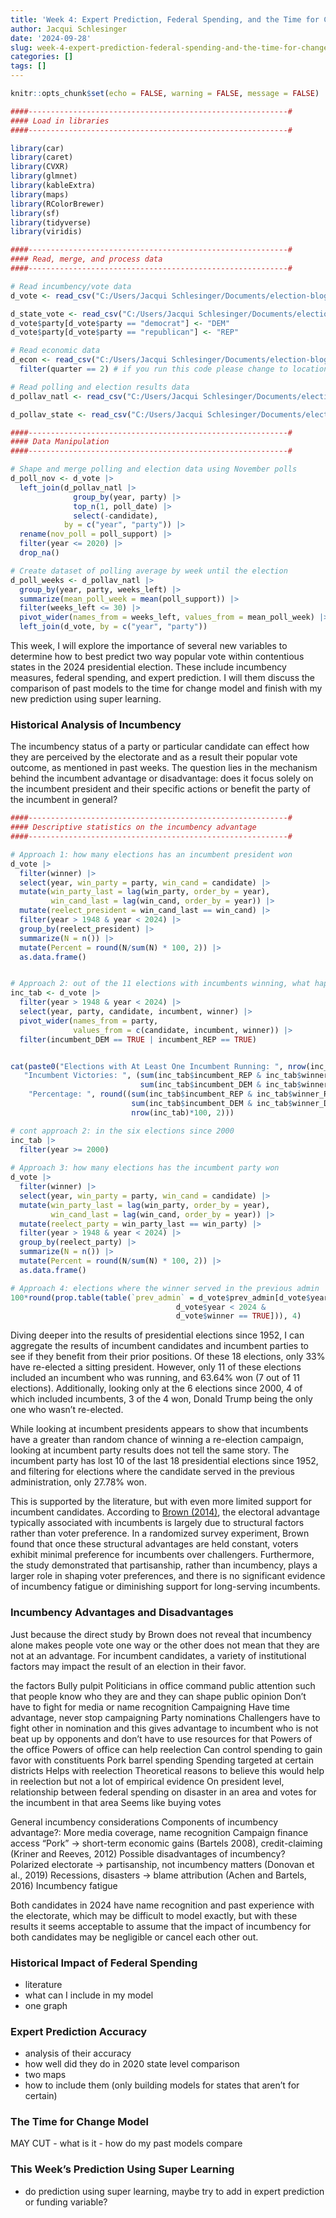 ```yaml
---
title: 'Week 4: Expert Prediction, Federal Spending, and the Time for Change Model'
author: Jacqui Schlesinger
date: '2024-09-28'
slug: week-4-expert-prediction-federal-spending-and-the-time-for-change-model
categories: []
tags: []
---
```


```r
knitr::opts_chunk$set(echo = FALSE, warning = FALSE, message = FALSE)
```

```r
####----------------------------------------------------------#
#### Load in libraries
####----------------------------------------------------------#

library(car)
library(caret)
library(CVXR)
library(glmnet)
library(kableExtra)
library(maps)
library(RColorBrewer)
library(sf)
library(tidyverse)
library(viridis)
```

```r
####----------------------------------------------------------#
#### Read, merge, and process data
####----------------------------------------------------------#

# Read incumbency/vote data
d_vote <- read_csv("C:/Users/Jacqui Schlesinger/Documents/election-blog1/popvote_1948-2020.csv") # if you run this code please change to location of data

d_state_vote <- read_csv("C:/Users/Jacqui Schlesinger/Documents/election-blog1/state_popvote_1948_2020.csv") # if you run this code please change to location of data
d_vote$party[d_vote$party == "democrat"] <- "DEM"
d_vote$party[d_vote$party == "republican"] <- "REP"

# Read economic data
d_econ <- read_csv("C:/Users/Jacqui Schlesinger/Documents/election-blog1/fred_econ.csv") |> 
  filter(quarter == 2) # if you run this code please change to location of data

# Read polling and election results data
d_pollav_natl <- read_csv("C:/Users/Jacqui Schlesinger/Documents/election-blog1/national_polls_1968-2024.csv") # if you run this code please change to location of data

d_pollav_state <- read_csv("C:/Users/Jacqui Schlesinger/Documents/election-blog1/state_polls_1968-2024.csv") # if you run this code please change to location of data
```

```r
####----------------------------------------------------------#
#### Data Manipulation
####----------------------------------------------------------#

# Shape and merge polling and election data using November polls
d_poll_nov <- d_vote |> 
  left_join(d_pollav_natl |> 
              group_by(year, party) |> 
              top_n(1, poll_date) |> 
              select(-candidate), 
            by = c("year", "party")) |> 
  rename(nov_poll = poll_support) |> 
  filter(year <= 2020) |> 
  drop_na()

# Create dataset of polling average by week until the election
d_poll_weeks <- d_pollav_natl |> 
  group_by(year, party, weeks_left) |>
  summarize(mean_poll_week = mean(poll_support)) |> 
  filter(weeks_left <= 30) |> 
  pivot_wider(names_from = weeks_left, values_from = mean_poll_week) |> 
  left_join(d_vote, by = c("year", "party"))

```

This week, I will explore the importance of several new variables to determine how to best predict two way popular vote within contentious states in the 2024 presidential election. These include incumbency measures, federal spending, and expert prediction. I will them discuss the comparison of past models to the time for change model and finish with my new prediction using super learning. 

### Historical Analysis of Incumbency
The incumbency status of a party or particular candidate can effect how they are perceived by the electorate and as a result their popular vote outcome, as mentioned in past weeks. The question lies in the mechanism behind the incumbent advantage or disadvantage: does it focus solely on the incumbent president and their specific actions or benefit the party of the incumbent in general? 

```r
####----------------------------------------------------------#
#### Descriptive statistics on the incumbency advantage
####----------------------------------------------------------#

# Approach 1: how many elections has an incumbent president won
d_vote |> 
  filter(winner) |> 
  select(year, win_party = party, win_cand = candidate) |> 
  mutate(win_party_last = lag(win_party, order_by = year),
         win_cand_last = lag(win_cand, order_by = year)) |> 
  mutate(reelect_president = win_cand_last == win_cand) |> 
  filter(year > 1948 & year < 2024) |> 
  group_by(reelect_president) |> 
  summarize(N = n()) |> 
  mutate(Percent = round(N/sum(N) * 100, 2)) |>
  as.data.frame()


# Approach 2: out of the 11 elections with incumbents winning, what happened
inc_tab <- d_vote |> 
  filter(year > 1948 & year < 2024) |>
  select(year, party, candidate, incumbent, winner) |> 
  pivot_wider(names_from = party, 
              values_from = c(candidate, incumbent, winner)) |> 
  filter(incumbent_DEM == TRUE | incumbent_REP == TRUE)


cat(paste0("Elections with At Least One Incumbent Running: ", nrow(inc_tab), "\n",
   "Incumbent Victories: ", (sum(inc_tab$incumbent_REP & inc_tab$winner_REP) + 
                             sum(inc_tab$incumbent_DEM & inc_tab$winner_DEM)), "\n",
    "Percentage: ", round((sum(inc_tab$incumbent_REP & inc_tab$winner_REP) + 
                           sum(inc_tab$incumbent_DEM & inc_tab$winner_DEM))/
                           nrow(inc_tab)*100, 2)))

# cont approach 2: in the six elections since 2000
inc_tab |> 
  filter(year >= 2000)
       
# Approach 3: how many elections has the incumbent party won 
d_vote |> 
  filter(winner) |> 
  select(year, win_party = party, win_cand = candidate) |> 
  mutate(win_party_last = lag(win_party, order_by = year),
         win_cand_last = lag(win_cand, order_by = year)) |> 
  mutate(reelect_party = win_party_last == win_party) |> 
  filter(year > 1948 & year < 2024) |> 
  group_by(reelect_party) |> 
  summarize(N = n()) |> 
  mutate(Percent = round(N/sum(N) * 100, 2)) |>
  as.data.frame()

# Approach 4: elections where the winner served in the previous admin
100*round(prop.table(table(`prev_admin` = d_vote$prev_admin[d_vote$year > 1948 & 
                                     d_vote$year < 2024 & 
                                     d_vote$winner == TRUE])), 4)


```

Diving deeper into the results of presidential elections since 1952, I can aggregate the results of incumbent candidates and incumbent parties to see if they benefit from their prior positions. Of these 18 elections, only 33% have re-elected a sitting president. However, only 11 of these elections included an incumbent who was running, and 63.64% won (7 out of 11 elections). Additionally, looking only at the 6 elections since 2000, 4 of which included incumbents, 3 of the 4 won, Donald Trump being the only one who wasn't re-elected. 

While looking at incumbent presidents appears to show that incumbents have a greater than random chance of winning a re-election campaign, looking at incumbent party results does not tell the same story. The incumbent party has lost 10 of the last 18 presidential elections since 1952, and filtering for elections where the candidate served in the previous administration, only 27.78% won. 

This is supported by the literature, but with even more limited support for incumbent candidates. According to [Brown (2014)](https://www.cambridge.org/core/journals/journal-of-experimental-political-science/article/voters-dont-care-much-about-incumbency/ECFE39E003912F8AF65C2AD14A34BD8C), the electoral advantage typically associated with incumbents is largely due to structural factors rather than voter preference. In a randomized survey experiment, Brown found that once these structural advantages are held constant, voters exhibit minimal preference for incumbents over challengers. Furthermore, the study demonstrated that partisanship, rather than incumbency, plays a larger role in shaping voter preferences, and there is no significant evidence of incumbency fatigue or diminishing support for long-serving incumbents.

### Incumbency Advantages and Disadvantages 
Just because the direct study by Brown does not reveal that incumbency alone makes people vote one way or the other does not mean that they are not at an advantage. For incumbent candidates, a variety of institutional factors may impact the result of an election in their favor. 

the factors
Bully pulpit
Politicians in office command public attention such that people know who they are and they can shape public opinion 
Don’t have to fight for media or name recognition
Campaigning
Have time advantage, never stop campaigning 
Party nominations
Challengers have to fight other in nomination and this gives advantage to incumbent who is not beat up by opponents and don’t have to use resources for that
Powers of the office
Powers of office can help reelection
Can control spending to gain favor with constituents
Pork barrel spending
Spending targeted at certain districts 
Helps with reelection 
Theoretical reasons to believe this would help in reelection but not a lot of empirical evidence 
On president level, relationship between federal spending on disaster in an area and votes for the incumbent in that area
Seems like buying votes


General incumbency considerations
Components of incumbency advantage?: 
More media coverage, name recognition 
Campaign finance access 
"Pork" → short-term economic gains (Bartels 2008), credit-claiming (Kriner and Reeves, 2012)
Possible disadvantages of incumbency?
Polarized electorate → partisanship, not incumbency matters (Donovan et al., 2019) Recessions, disasters → blame attribution (Achen and Bartels, 2016) Incumbency fatigue 

Both candidates in 2024 have name recognition and past experience with the electorate, which may be difficult to model exactly, but with these results it seems acceptable to assume that the impact of incumbency for both candidates may be negligible or cancel each other out. 


### Historical Impact of Federal Spending
- literature
- what can I include in my model
- one graph

### Expert Prediction Accuracy
- analysis of their accuracy
- how well did they do in 2020 state level comparison
- two maps
- how to include them (only building models for states that aren't for certain)

### The Time for Change Model
MAY CUT
- what is it
- how do my past models compare

### This Week's Prediction Using Super Learning
- do prediction using super learning, maybe try to add in expert prediction or funding variable? 